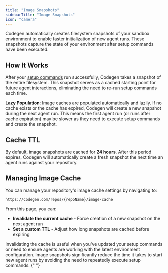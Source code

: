 ```yaml
---
title: "Image Snapshots"
sidebarTitle: "Image Snapshots"
icon: "camera"
---
```


Codegen automatically creates filesystem snapshots of your sandbox environment to enable faster initialization of new agent runs. These snapshots capture the state of your environment after setup commands have been executed.

## How It Works

After your [setup commands](/sandboxes/setup-commands) run successfully, Codegen takes a snapshot of the entire filesystem. This snapshot serves as a cached starting point for future agent interactions, eliminating the need to re-run setup commands each time.

**Lazy Population**: Image caches are populated automatically and lazily. If no cache exists or the cache has expired, Codegen will create a new snapshot during the next agent run. This means the first agent run (or runs after cache expiration) may be slower as they need to execute setup commands and create the snapshot.

## Cache TTL

By default, image snapshots are cached for **24 hours**. After this period expires, Codegen will automatically create a fresh snapshot the next time an agent runs against your repository.

## Managing Image Cache

You can manage your repository's image cache settings by navigating to:

```
https://codegen.com/repos/{repoName}/image-cache
```

From this page, you can:

- **Invalidate the current cache** - Force creation of a new snapshot on the next agent run
- **Set a custom TTL** - Adjust how long snapshots are cached before expiring

<Tip>
  Invalidating the cache is useful when you've updated your setup commands or
  need to ensure agents are working with the latest environment configuration.
</Tip>

<Note>
  Image snapshots significantly reduce the time it takes to start new agent runs
  by avoiding the need to repeatedly execute setup commands.
</Note>{" "}
